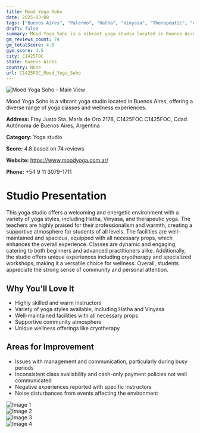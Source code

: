 ```yaml
---
title: Mood Yoga Soho
date: 2025-03-08
tags: ["Buenos Aires", "Palermo", "Hatha", "Vinyasa", "Therapeutic", "community", "wellness", "C1425FOC"]  
draft: false
summary: Mood Yoga Soho is a vibrant yoga studio located in Buenos Aires, offering a diverse range of yoga classes and wellness experiences.
gm_reviews_count: 74
gm_totalScore: 4.8
gym_score: 4.5
city: C1425FOC
state: Buenos Aires
country: None
url: C1425FOC_Mood_Yoga_Soho
---
```


<div className="aspect-[16/9] relative my-8">
  <img 
    src="https://lh5.googleusercontent.com/p/AF1QipO8gHDaLN8eBuXXU9CSmnNAjBXvxiE679tWzA_0=w1920-h1080-k-no"
    alt="Mood Yoga Soho - Main View"
    className="object-cover absolute inset-0 w-full h-full rounded-lg"
  />
</div>

Mood Yoga Soho is a vibrant yoga studio located in Buenos Aires, offering a diverse range of yoga classes and wellness experiences.

**Address:** Fray Justo Sta. María de Oro 2178, C1425FOC C1425FOC, Cdad. Autónoma de Buenos Aires, Argentina

**Category:** Yoga studio

**Score:** 4.8 based on 74 reviews

**Website:** https://www.moodyoga.com.ar/

**Phone:** +54 9 11 3079-1711

# Studio Presentation

This yoga studio offers a welcoming and energetic environment with a variety of yoga styles, including Hatha, Vinyasa, and therapeutic yoga. 
The teachers are highly praised for their professionalism and warmth, creating a supportive atmosphere for students of all levels. 
The facilities are well-maintained and spacious, equipped with all necessary props, which enhances the overall experience. 
Classes are dynamic and engaging, catering to both beginners and advanced practitioners alike. 
Additionally, the studio offers unique experiences including cryotherapy and specialized workshops, making it a versatile choice for wellness. Overall, students appreciate the strong sense of community and personal attention.

## Why You'll Love It

- Highly skilled and warm instructors
- Variety of yoga styles available, including Hatha and Vinyasa
- Well-maintained facilities with all necessary props
- Supportive community atmosphere
- Unique wellness offerings like cryotherapy

## Areas for Improvement

- Issues with management and communication, particularly during busy periods
- Inconsistent class availability and cash-only payment policies not well communicated
- Negative experiences reported with specific instructors
- Noise disturbances from events affecting the environment

<div className="grid grid-cols-1 xl:grid-cols-2 gap-4 my-8">
<div className="aspect-[4/3] relative"><img src="https://lh3.googleusercontent.com/p/AF1QipMzycoBV0USNw6EOpCIUFmtfwlRPd4uF9QBA5gv=w1920-h1080-k-no" alt="Image 1" className="object-cover absolute inset-0 w-full h-full rounded-lg" /></div>
<div className="aspect-[4/3] relative"><img src="https://lh5.googleusercontent.com/p/AF1QipMHsbuIlvlEHkLJNU7cTiguYTvNniV9iGoXEdYN=w1920-h1080-k-no" alt="Image 2" className="object-cover absolute inset-0 w-full h-full rounded-lg" /></div>
<div className="aspect-[4/3] relative"><img src="https://lh5.googleusercontent.com/p/AF1QipMEV9XgpXQmkDhnmCc7TjYqSKi8_20_DX3IHMcm=w1920-h1080-k-no" alt="Image 3" className="object-cover absolute inset-0 w-full h-full rounded-lg" /></div>
<div className="aspect-[4/3] relative"><img src="https://lh5.googleusercontent.com/p/AF1QipOpkLiKtiZFGkRpK1J9X7R9pRVdkUeHXdECR3iZ=w1920-h1080-k-no" alt="Image 4" className="object-cover absolute inset-0 w-full h-full rounded-lg" /></div>
</div>